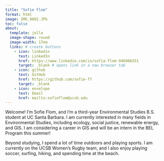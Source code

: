 ```yaml
---
title: "Sofie Flom"
format: html
image: IMG_8602.JPG
toc: false
about:
  template: jolla 
  image-shape: round
  image-width: 17em
  links: # create buttons
    - icon: linkedin
      text: LinkedIn
      href: https://www.linkedin.com/in/sofia-flom-946906351
      target: _blank # opens link in a new browser tab
    - icon: github
      text: GitHub
      href: https://github.com/sofie-f7
      target: _blank 
    - icon: envelope
      text: Email
      href: mailto:sofieflom@ucsb.edu 
---
```

Welcome! I'm Sofie Flom, and I'm a third-year Environmental Studies B.S. student at UC Santa Barbara. I am currently interested in many fields in Environmental Studies, including ecology, social justice, renewable energy, and GIS. I am considering a career in GIS and will be an intern in the BEL Program this summer! 

Beyond studying, I spend a lot of time outdoors and playing sports. I am currently on the UCSB Women's Rugby team, and I also enjoy playing soccer, surfing, hiking, and spending time at the beach.
